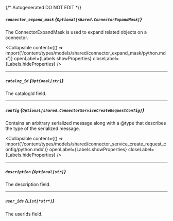 {/* Autogenerated DO NOT EDIT  */}

##### `connector_expand_mask` *{`Optional[shared.ConnectorExpandMask]`}*
The ConnectorExpandMask is used to expand related objects on a connector.

<Collapsible content={() => import('/content/types/models/shared/connector_expand_mask/python.mdx')} openLabel={Labels.showProperties} closeLabel={Labels.hideProperties} />


---
##### `catalog_id` *{`Optional[str]`}*
The catalogId field.

---
##### `config` *{`Optional[shared.ConnectorServiceCreateRequestConfig]`}*
Contains an arbitrary serialized message along with a \@type that describes the type of the serialized message.

<Collapsible content={() => import('/content/types/models/shared/connector_service_create_request_config/python.mdx')} openLabel={Labels.showProperties} closeLabel={Labels.hideProperties} />


---
##### `description` *{`Optional[str]`}*
The description field.

---
##### `user_ids` *{`List[*str*]`}*
The userIds field.


